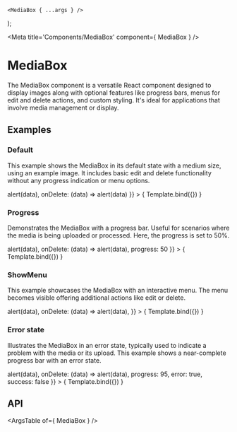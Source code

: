 
	<MediaBox { ...args } />
);

<Meta title='Components/MediaBox' component={ MediaBox } />

# MediaBox

The MediaBox component is a versatile React component designed to display images along with optional features like progress bars, menus for edit and delete actions, and custom styling. It's ideal for applications that involve media management or display.

## Examples

### Default

This example shows the MediaBox in its default state with a medium size, using an example image. It includes basic edit and delete functionality without any progress indication or menu options.

<Canvas>
	<Story
		name="Default"
		args={{
			image: 'https://fastly.picsum.photos/id/64/4326/2884.jpg?hmac=9_SzX666YRpR_fOyYStXpfSiJ_edO3ghlSRnH2w09Kg',
			size: 'md',
			onEdit: (data) => alert(data),
			onDelete: (data) => alert(data)
		}}
	>
		{ Template.bind({}) }
	</Story>
</Canvas>

### Progress 

Demonstrates the MediaBox with a progress bar. Useful for scenarios where the media is being uploaded or processed. Here, the progress is set to 50%.

<Canvas>
	<Story
		name="Progress"
		args={{
			image: 'https://fastly.picsum.photos/id/64/4326/2884.jpg?hmac=9_SzX666YRpR_fOyYStXpfSiJ_edO3ghlSRnH2w09Kg',
			size: 'md',
			onEdit: (data) => alert(data),
			onDelete: (data) => alert(data),
			progress: 50
		}}
	>
		{ Template.bind({}) }
	</Story>
</Canvas>

### ShowMenu

This example showcases the MediaBox with an interactive menu. The menu becomes visible offering additional actions like edit or delete.

<Canvas>
	<Story
		name="menu"
		args={{
			image: 'https://fastly.picsum.photos/id/64/4326/2884.jpg?hmac=9_SzX666YRpR_fOyYStXpfSiJ_edO3ghlSRnH2w09Kg',
			size: 'md',
			showMenu: true,
			onEdit: (data) => alert(data),
			onDelete: (data) => alert(data),
		}}
	>
		{ Template.bind({}) }
	</Story>
</Canvas>

### Error state
Illustrates the MediaBox in an error state, typically used to indicate a problem with the media or its upload. This example shows a near-complete progress bar with an error state.

<Canvas>
	<Story
		name="error state"
		args={{
			image: 'https://fastly.picsum.photos/id/64/4326/2884.jpg?hmac=9_SzX666YRpR_fOyYStXpfSiJ_edO3ghlSRnH2w09Kg',
			size: 'md',
			showMenu: true,
			onEdit: (data) => alert(data),
			onDelete: (data) => alert(data),
			progress: 95,
			error: true,
			success: false
		}}
	>
		{ Template.bind({}) }
	</Story>
</Canvas>

## API

<ArgsTable of={ MediaBox } />
